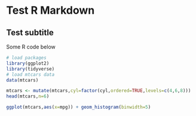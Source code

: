 # Test R Markdown
## Test subtitle

Some R code below

```r
# load packages
library(ggplot2)
library(tidyverse)
# load mtcars data
data(mtcars)

mtcars <- mutate(mtcars,cyl=factor(cyl,ordered=TRUE,levels=c(4,6,8)))
head(mtcars,n=6)

ggplot(mtcars,aes(x=mpg)) + geom_histogram(binwidth=5)

```